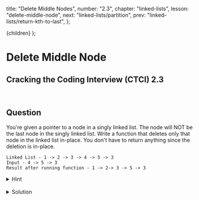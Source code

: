 
  title: "Delete Middle Nodes",
  number: "2.3",
  chapter: "linked-lists",
  lesson: "delete-middle-node",
  next: "linked-lists/partition",
  prev: "linked-lists/return-kth-to-last",
};

  <CTCIPostContainer meta={meta}>{children}</CTCIPostContainer>
);

# Delete Middle Node

## Cracking the Coding Interview (CTCI) 2.3

<br />

## Question

You're given a pointer to a node in a singly linked list. The node will NOT be the last node in the singly linked list. Write a function that deletes only that node in the linked list in-place. You don't have to return anything since the deletion is in-place.

```
Linked List - 1 -> 2 -> 3 -> 4 -> 5 -> 3
Input - 4 -> 5 -> 3
Result after running function - 1 -> 2-> 3 -> 5 -> 3
```

<details>
  <summary>Hint</summary>


We can't solve this by the standard way of deleting a node in a linked list.

<br />

In order to do that, we'd typically need a pointer to the node _right before_ the node we want to delete. Then we can set the previous node's `next` to `next.next` and that would remove the node from the linked list.

<br />

We don't have access to the previous node. Can you think of another way to delete the node our pointer is pointing at?

</details>


<br />

<details>
  <summary>Solution</summary>


We need to modify the original linked list and delete the node that the pointer is pointing at. We can't delete the node because we don't have a pointer to the previous node (check hint). Therefore, we can mimic a deletion by copying over the value from the next node into the node we want to delete. Then, we can just delete the next node in the standard fashion.

```python
def deleteNode(node):
    node.val = node.next.val
    node.next = node.next.next
```

The time complexity is $$O(1)$$ and the space complexity is $$O(1)$$.

</details>

